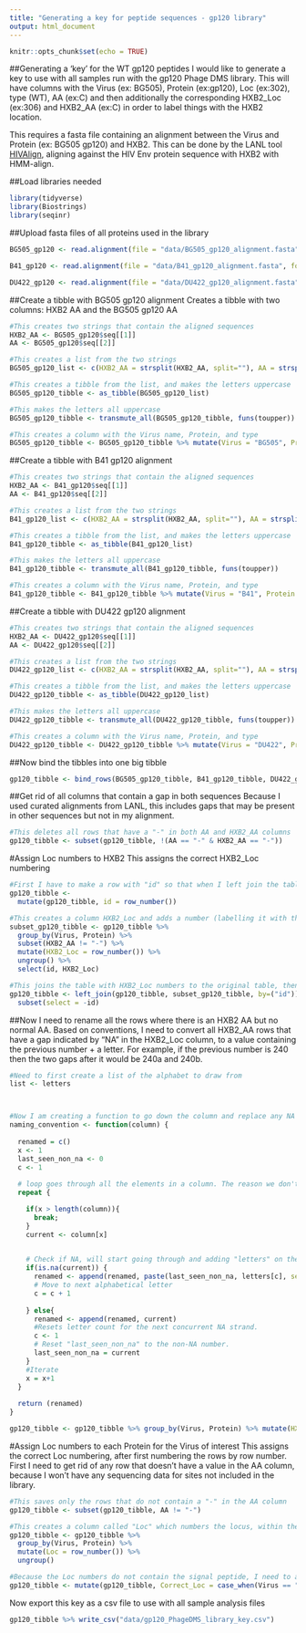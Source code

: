 ```yaml
---
title: "Generating a key for peptide sequences - gp120 library"
output: html_document
---
```


```r
knitr::opts_chunk$set(echo = TRUE)
```

##Generating a 'key' for the WT gp120 peptides
I would like to generate a key to use with all samples run with the gp120 Phage DMS library. This will have columns with the Virus (ex: BG505), Protein (ex:gp120), Loc (ex:302), type (WT), AA (ex:C) and then additionally the corresponding HXB2_Loc (ex:306) and HXB2_AA (ex:C) in order to label things with the HXB2 location.

This requires a fasta file containing an alignment between the Virus and Protein (ex: BG505 gp120) and HXB2. This can be done by the LANL tool [HIVAlign](https://www.hiv.lanl.gov/content/sequence/VIRALIGN/viralign.html), aligning against the HIV Env protein sequence with HXB2 with HMM-align.

##Load libraries needed
```r
library(tidyverse)
library(Biostrings)
library(seqinr)
```

##Upload fasta files of all proteins used in the library
```r
BG505_gp120 <- read.alignment(file = "data/BG505_gp120_alignment.fasta", format = "fasta" )

B41_gp120 <- read.alignment(file = "data/B41_gp120_alignment.fasta", format = "fasta" )

DU422_gp120 <- read.alignment(file = "data/DU422_gp120_alignment.fasta", format = "fasta" )
```

##Create a tibble with BG505 gp120 alignment
Creates a tibble with two columns: HXB2 AA and the BG505 gp120 AA
```r
#This creates two strings that contain the aligned sequences
HXB2_AA <- BG505_gp120$seq[[1]]
AA <- BG505_gp120$seq[[2]]

#This creates a list from the two strings
BG505_gp120_list <- c(HXB2_AA = strsplit(HXB2_AA, split=""), AA = strsplit(AA, split=""))

#This creates a tibble from the list, and makes the letters uppercase
BG505_gp120_tibble <- as_tibble(BG505_gp120_list) 

#This makes the letters all uppercase
BG505_gp120_tibble <- transmute_all(BG505_gp120_tibble, funs(toupper))

#This creates a column with the Virus name, Protein, and type
BG505_gp120_tibble <- BG505_gp120_tibble %>% mutate(Virus = "BG505", Protein = "gp120", type = "WT")
```

##Create a tibble with B41 gp120 alignment
```r
#This creates two strings that contain the aligned sequences
HXB2_AA <- B41_gp120$seq[[1]]
AA <- B41_gp120$seq[[2]]

#This creates a list from the two strings
B41_gp120_list <- c(HXB2_AA = strsplit(HXB2_AA, split=""), AA = strsplit(AA, split=""))

#This creates a tibble from the list, and makes the letters uppercase
B41_gp120_tibble <- as_tibble(B41_gp120_list) 

#This makes the letters all uppercase
B41_gp120_tibble <- transmute_all(B41_gp120_tibble, funs(toupper))

#This creates a column with the Virus name, Protein, and type
B41_gp120_tibble <- B41_gp120_tibble %>% mutate(Virus = "B41", Protein = "gp120", type = "WT")
```

##Create a tibble with DU422 gp120 alignment
```r
#This creates two strings that contain the aligned sequences
HXB2_AA <- DU422_gp120$seq[[1]]
AA <- DU422_gp120$seq[[2]]

#This creates a list from the two strings
DU422_gp120_list <- c(HXB2_AA = strsplit(HXB2_AA, split=""), AA = strsplit(AA, split=""))

#This creates a tibble from the list, and makes the letters uppercase
DU422_gp120_tibble <- as_tibble(DU422_gp120_list) 

#This makes the letters all uppercase
DU422_gp120_tibble <- transmute_all(DU422_gp120_tibble, funs(toupper))

#This creates a column with the Virus name, Protein, and type
DU422_gp120_tibble <- DU422_gp120_tibble %>% mutate(Virus = "DU422", Protein = "gp120", type = "WT")
```

##Now bind the tibbles into one big tibble
```r
gp120_tibble <- bind_rows(BG505_gp120_tibble, B41_gp120_tibble, DU422_gp120_tibble)
```

##Get rid of all columns that contain a gap in both sequences
Because I used curated alignments from LANL, this includes gaps that may be present in other sequences but not in my alignment.
```r
#This deletes all rows that have a "-" in both AA and HXB2_AA columns
gp120_tibble <- subset(gp120_tibble, !(AA == "-" & HXB2_AA == "-"))
```

#Assign Loc numbers to HXB2 
This assigns the correct HXB2_Loc numbering
```r
#First I have to make a row with "id" so that when I left join the tables back together they come together
gp120_tibble <- 
  mutate(gp120_tibble, id = row_number())

#This creates a column HXB2_Loc and adds a number (labelling it with the correct Locus number within each Virus).  
subset_gp120_tibble <- gp120_tibble %>%
  group_by(Virus, Protein) %>% 
  subset(HXB2_AA != "-") %>% 
  mutate(HXB2_Loc = row_number()) %>%
  ungroup() %>%
  select(id, HXB2_Loc) 

#This joins the table with HXB2_Loc numbers to the original table, then gets rid of the id column
gp120_tibble <- left_join(gp120_tibble, subset_gp120_tibble, by=("id")) %>%
  subset(select = -id)
```



##Now I need to rename all the rows where there is an HXB2 AA but no normal AA.
Based on conventions, I need to convert all HXB2_AA rows that have a gap indicated by "NA" in the HXB2_Loc column, to a value containing the previous number + a letter. For example, if the previous number is 240 then the two gaps after it would be 240a and 240b. 
```r
#Need to first create a list of the alphabet to draw from
list <- letters



#Now I am creating a function to go down the column and replace any NA's with the previous number + a letter
naming_convention <- function(column) {
    
  renamed = c()
  x <- 1
  last_seen_non_na <- 0
  c <- 1
  
  # loop goes through all the elements in a column. The reason we don't use "in" is that we need to reference "a starting point" to copy the previous numbers. As an example, let's say you have [185, NA, 186]. At "NA", you need "185" as a reference and attach "a". So we have x which is used to loop through the program. We have c, which is a number to reference what letter we are on. As an example, [185, NA, NA, 186] needs to produce [185, 185a, 185b, 186]. In order to produce this, c is incremeented on every consecutive "NA", and will be reset when a new number is found. 
  repeat {

    if(x > length(column)){
      break;
    }
    current <- column[x]
    

    # Check if NA, will start going through and adding "letters" on the end of the last seen, non-NA number. So [185, NA, 186] if X=2, current=NA and num=185. It enters this if statement and outputs "185a" and increments letter count so if another NA follows, you get "185b"
    if(is.na(current)) {
      renamed <- append(renamed, paste(last_seen_non_na, letters[c], sep=""))
      # Move to next alphabetical letter
      c = c + 1
      
    } else{
      renamed <- append(renamed, current)
      #Resets letter count for the next concurrent NA strand. 
      c <- 1
      # Reset "last_seen_non_na" to the non-NA number.
      last_seen_non_na = current
    }
    #Iterate
    x = x+1
  }
  
  return (renamed)
}

gp120_tibble <- gp120_tibble %>% group_by(Virus, Protein) %>% mutate(HXB2_Loc = naming_convention(HXB2_Loc))
```

#Assign Loc numbers to each Protein for the Virus of interest
This assigns the correct Loc numbering, after first numbering the rows by row number. First I need to get rid of any row that doesn't have a value in the AA column, because I won't have any sequencing data for sites not included in the library.
```r
#This saves only the rows that do not contain a "-" in the AA column
gp120_tibble <- subset(gp120_tibble, AA != "-")

#This creates a column called "Loc" which numbers the locus, within the individual Virus group. It only assigns a number if there is no "-" in the row. 
gp120_tibble <- gp120_tibble %>% 
  group_by(Virus, Protein) %>% 
  mutate(Loc = row_number()) %>% 
  ungroup()
```

```r
#Because the Loc numbers do not contain the signal peptide, I need to add a number onto the Loc values. I do this by just looking up the Virus sequence on Genbank and seeing what number the signal peptide ends at. THIS IS COMPLETELY SPECIFIC TO EACH VIRUS. 
gp120_tibble <- mutate(gp120_tibble, Correct_Loc = case_when(Virus == "BG505" ~ gp120_tibble$Loc + 29, Virus == "B41" ~ gp120_tibble$Loc + 29, Virus == "DU422" ~ gp120_tibble$Loc + 29))

```

Now export this key as a csv file to use with all sample analysis files
```r
gp120_tibble %>% write_csv("data/gp120_PhageDMS_library_key.csv")
```


